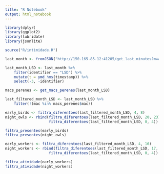 ```yaml
---
title: "R Notebook"
output: html_notebook
---
```


```r

library(dplyr)
library(ggplot2)
library(lubridate)
library(jsonlite)

source("R/intimidade.R")

```

```r
last_month <- fromJSON("http://150.165.85.12:41205/get_last_minutes?m=43200")

last_month_LSD <- last_month %>%
    filter(identifier == "LSD") %>%
    mutate(t = ymd_hms(timestamp)) %>%
    select(-3, -identifier)

macs_perenes <- get_macs_perenes(last_month_LSD)

last_filtered_month_LSD <- last_month_LSD %>%
    filter(!(mac %in% macs_perenes$mac))

```


```r
early_birds <- filtra_diferentoes(last_filtered_month_LSD, 4, 8)
night_owls <- rbind(filtra_diferentoes(last_filtered_month_LSD, 20, 23),
                    filtra_diferentoes(last_filtered_month_LSD, 0, 4))

filtra_presentes(early_birds)
filtra_presentes(night_owls)
```

```r
early_workers <- filtra_diferentoes(last_filtered_month_LSD, 4, 16)
night_workers <- rbind(filtra_diferentoes(last_filtered_month_LSD, 17, 23),
                    filtra_diferentoes(last_filtered_month_LSD, 0, 4))

filtra_atividade(early_workers)
filtra_atividade(night_workers)
```



